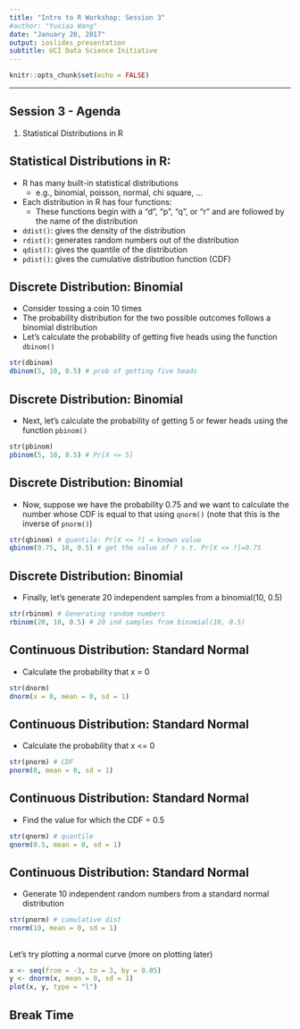 ```yaml
---
title: "Intro to R Workshop: Session 3"
#author: "Yuxiao Wang"
date: "January 20, 2017"
output: ioslides_presentation
subtitle: UCI Data Science Initiative
---
```


```r
knitr::opts_chunk$set(echo = FALSE)
```

---


## Session 3 - Agenda

1. Statistical Distributions in R


## Statistical Distributions in R:

+ R has many built-in statistical distributions
    + e.g., binomial, poisson, normal, chi square, ...

+ Each distribution in R has four functions:
    + These functions begin with a "d", "p", "q", or "r" and are followed by the name of the distribution


+ ```ddist()```: gives the density of the distribution
+ ```rdist()```: generates random numbers out of the distribution
+ ```qdist()```: gives the quantile of the distribution
+ ```pdist()```: gives the cumulative distribution function (CDF)



## Discrete Distribution: Binomial

+ Consider tossing a coin 10 times 
+ The probability distribution for the two possible outcomes follows a binomial distribution
+ Let's calculate the probability of getting five heads using the function ```dbinom()```

```r
str(dbinom)
dbinom(5, 10, 0.5) # prob of getting five heads
```

## Discrete Distribution: Binomial

+ Next, let's calculate the probability of getting 5 or fewer heads using the function ```pbinom()```

```r
str(pbinom) 
pbinom(5, 10, 0.5) # Pr[X <= 5]
```


## Discrete Distribution: Binomial

+ Now, suppose we have the probability 0.75 and we want to calculate the number whose CDF is equal to that using ```qnorm()``` (note that this is the inverse of ```pnorm()```)

```r
str(qbinom) # quantile: Pr[X <= ?] = known value
qbinom(0.75, 10, 0.5) # get the value of ? s.t. Pr[X <= ?]=0.75
```

## Discrete Distribution: Binomial

+ Finally, let's generate 20 independent samples from a binomial(10, 0.5)

```r
str(rbinom) # Generating random numbers
rbinom(20, 10, 0.5) # 20 ind samples from binomial(10, 0.5)
```


## Continuous Distribution: Standard Normal

+ Calculate the probability that x = 0
```r
str(dnorm)
dnorm(x = 0, mean = 0, sd = 1)
```

## Continuous Distribution: Standard Normal

+ Calculate the probability that x <= 0
```r
str(pnorm) # CDF
pnorm(0, mean = 0, sd = 1)
```


## Continuous Distribution: Standard Normal

+ Find the value for which the CDF = 0.5
```r
str(qnorm) # quantile
qnorm(0.5, mean = 0, sd = 1)
```

## Continuous Distribution: Standard Normal

+ Generate 10 independent random numbers from a standard normal distribution
```r
str(pnorm) # cumulative dist
rnorm(10, mean = 0, sd = 1)
```

##
Let's try plotting a normal curve (more on plotting later)
```r
x <- seq(from = -3, to = 3, by = 0.05)
y <- dnorm(x, mean = 0, sd = 1)
plot(x, y, type = "l")
```



## Break Time


